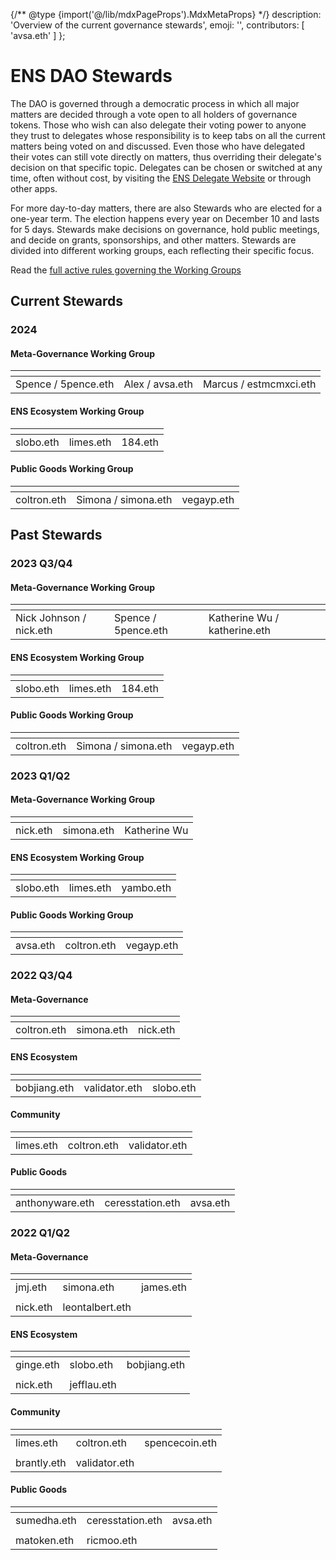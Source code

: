 
{/** @type {import('@/lib/mdxPageProps').MdxMetaProps} */}
    description: 'Overview of the current governance stewards',
    emoji: '',
    contributors: [
        'avsa.eth'
    ]
};

# ENS DAO Stewards

The DAO is governed through a democratic process in which all major matters are decided through a vote open to all holders of governance tokens. Those who wish can also delegate their voting power to anyone they trust to delegates whose responsibility is to keep tabs on all the current matters being voted on and discussed. Even those who have delegated their votes can still vote directly on matters, thus overriding their delegate's decision on that specific topic. Delegates can be chosen or switched at any time, often without cost, by visiting the [ENS Delegate Website](https://claim.ens.domains/delegate-ranking) or through other apps.

For more day-to-day matters, there are also Stewards who are elected for a one-year term. The election happens every year on December 10 and lasts for 5 days. Stewards make decisions on governance, hold public meetings, and decide on grants, sponsorships, and other matters. Stewards are divided into different working groups, each reflecting their specific focus.

Read the [full active rules governing the Working Groups](https://docs.ens.domains/dao/wg/rules)

## Current Stewards

### 2024

#### Meta-Governance Working Group

| <Avatar name="5pence.eth" width={200} /> | <Avatar name="avsa.eth" width={200} /> | <Avatar name="estmcmxci.eth" width={200} /> |
| ---------------------------------------- | -------------------------------------- | ------------------------------------------- |
| Spence / 5pence.eth                      | Alex / avsa.eth                        | Marcus / estmcmxci.eth                      |

#### ENS Ecosystem Working Group

| <Avatar name="slobo.eth" width={200} /> | <Avatar name="limes.eth" width={200} /> | <Avatar name="184.eth" width={200} /> |
| --------------------------------------- | --------------------------------------- | ------------------------------------- |
| slobo.eth                               | limes.eth                               | 184.eth                               |

#### Public Goods Working Group

| <Avatar name="coltron.eth" width={200} /> | <Avatar name="simona.eth" width={200} /> | <Avatar name="vegayp.eth" width={200} /> |
| ----------------------------------------- | ---------------------------------------- | ---------------------------------------- |
| coltron.eth                               | Simona / simona.eth                      | vegayp.eth                               |

## Past Stewards

### 2023 Q3/Q4

#### Meta-Governance Working Group

| <Avatar name="nick.eth" width={200} /> | <Avatar name="5pence.eth" width={200} /> | <Avatar name="katherine.eth" width={200} /> |
| -------------------------------------- | ---------------------------------------- | ------------------------------------------- |
| Nick Johnson / nick.eth                | Spence / 5pence.eth                      | Katherine Wu / katherine.eth                |

#### ENS Ecosystem Working Group

| <Avatar name="slobo.eth" width={200} /> | <Avatar name="limes.eth" width={200} /> | <Avatar name="184.eth" width={200} /> |
| --------------------------------------- | --------------------------------------- | ------------------------------------- |
| slobo.eth                               | limes.eth                               | 184.eth                               |

#### Public Goods Working Group

| <Avatar name="coltron.eth" width={200} /> | <Avatar name="simona.eth" width={200} /> | <Avatar name="vegayp.eth" width={200} /> |
| ----------------------------------------- | ---------------------------------------- | ---------------------------------------- |
| coltron.eth                               | Simona / simona.eth                      | vegayp.eth                               |

### 2023 Q1/Q2

#### Meta-Governance Working Group

| <Avatar name="nick.eth" width={200} /> | <Avatar name="simona.eth" width={200} /> | <Avatar name="katherine.eth" width={200} /> |
| -------------------------------------- | ---------------------------------------- | ------------------------------------------- |
| nick.eth                               | simona.eth                               | Katherine Wu                                |

#### ENS Ecosystem Working Group

| <Avatar name="slobo.eth" width={200} /> | <Avatar name="limes.eth" width={200} /> | <Avatar name="yambo.eth" width={200} /> |
| --------------------------------------- | --------------------------------------- | --------------------------------------- |
| slobo.eth                               | limes.eth                               | yambo.eth                               |

#### Public Goods Working Group

| <Avatar name="avsa.eth" width={200} /> | <Avatar name="coltron.eth" width={200} /> | <Avatar name="vegayp.eth" width={200} /> |
| -------------------------------------- | ----------------------------------------- | ---------------------------------------- |
| avsa.eth                               | coltron.eth                               | vegayp.eth                               |

### 2022 Q3/Q4

#### Meta-Governance

| <Avatar name="coltron.eth" width={200} /> | <Avatar name="simona.eth" width={200} /> | <Avatar name="nick.eth" width={200} /> |
| ----------------------------------------- | ---------------------------------------- | -------------------------------------- |
| coltron.eth                               | simona.eth                               | nick.eth                               |

#### ENS Ecosystem

| <Avatar name="bobjiang.eth" width={200} /> | <Avatar name="validator.eth" width={200} /> | <Avatar name="slobo.eth" width={200} /> |
| ------------------------------------------ | ------------------------------------------- | --------------------------------------- |
| bobjiang.eth                               | validator.eth                               | slobo.eth                               |

#### Community

| <Avatar name="limes.eth" width={200} /> | <Avatar name="coltron.eth" width={200} /> | <Avatar name="validator.eth" width={200} /> |
| --------------------------------------- | ----------------------------------------- | ------------------------------------------- |
| limes.eth                               | coltron.eth                               | validator.eth                               |

#### Public Goods

| <Avatar name="anthonyware.eth" width={200} /> | <Avatar name="ceresstation.eth" width={200} /> | <Avatar name="avsa.eth" width={200} /> |
| --------------------------------------------- | ---------------------------------------------- | -------------------------------------- |
| anthonyware.eth                               | ceresstation.eth                               | avsa.eth                               |

### 2022 Q1/Q2

#### Meta-Governance

| <Avatar name="jmj.eth" width={200} />  | <Avatar name="simona.eth" width={200} />      | <Avatar name="james.eth" width={200} /> |
| -------------------------------------- | --------------------------------------------- | --------------------------------------- |
| jmj.eth                                | simona.eth                                    | james.eth                               |
| <Avatar name="nick.eth" width={200} /> | <Avatar name="leontalbert.eth" width={200} /> |                                         |
| nick.eth                               | leontalbert.eth                               |                                         |

#### ENS Ecosystem

| <Avatar name="ginge.eth" width={200} /> | <Avatar name="slobo.eth" width={200} />   | <Avatar name="bobjiang.eth" width={200} /> |
| --------------------------------------- | ----------------------------------------- | ------------------------------------------ |
| ginge.eth                               | slobo.eth                                 | bobjiang.eth                               |
| <Avatar name="nick.eth" width={200} />  | <Avatar name="jefflau.eth" width={200} /> |                                            |
| nick.eth                                | jefflau.eth                               |                                            |

#### Community

| <Avatar name="limes.eth" width={200} />   | <Avatar name="coltron.eth" width={200} />   | <Avatar name="spencecoin.eth" width={200} /> |
| ----------------------------------------- | ------------------------------------------- | -------------------------------------------- |
| limes.eth                                 | coltron.eth                                 | spencecoin.eth                               |
| <Avatar name="brantly.eth" width={200} /> | <Avatar name="validator.eth" width={200} /> |                                              |
| brantly.eth                               | validator.eth                               |                                              |

#### Public Goods

| <Avatar name="sumedha.eth" width={200} /> | <Avatar name="ceresstation.eth" width={200} /> | <Avatar name="avsa.eth" width={200} /> |
| ----------------------------------------- | ---------------------------------------------- | -------------------------------------- |
| sumedha.eth                               | ceresstation.eth                               | avsa.eth                               |
| <Avatar name="matoken.eth" width={200} /> | <Avatar name="ricmoo.eth" width={200} />       |                                        |
| matoken.eth                               | ricmoo.eth                                     |                                        |
